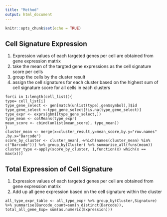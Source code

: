 ```yaml
---
title: "Method"
output: html_document
---
```


```r
knitr::opts_chunk$set(echo = TRUE)
```



## Cell Signature Expression  
1. Expression values of each targeted genes per cell are obtained from gene expression matrix 
2. take the mean of the targted gene expressions as the cell signature score per cells
3. group the cells by the cluster result
4. assign the cell signatures for each cluster based on the highest sum of cell signature score for all cells in each clusters
```
for(i in 1:length(cell_list)){
type= cell_list[i]
type_gene_select <- gen[match(unlist(type),gen$symbol),]$id
type_gene_select <-type_gene_select[!is.na(type_gene_select)]
type_expr <- exprs(gbm1[type_gene_select,])
type_mean <- colMeans(type_expr)
mean_score <- cbind(unlist(mean_score), type_mean))
}
cluster_mean <- merge(x=cluster_result,y=mean_score,by.y="row.names" ,by.x="Barcode")
score_by_cluster <- cluster_mean[,-which(names(cluster_mean) %in% c("Barcode"))] %>% group_by(Cluster) %>% summarise_all(funs(mean))
cluster_type <-apply(score_by_cluster, 1,function(x) which(x == max(x)))
```

## Total Expression of Cell Signature  
1. Expression values of each targeted genes per cell are obtained from gene expression matrix 
2. Add up all gene expression based on the cell signature within the cluster 

```
all_type_expr_table <- all_type_expr %>% group_by(Cluster,Signature) %>% summarise(Barcode_count=sum(n_distinct(Barcode)), total_all_gene_Exp= sum(as.numeric(Expression)))
```
